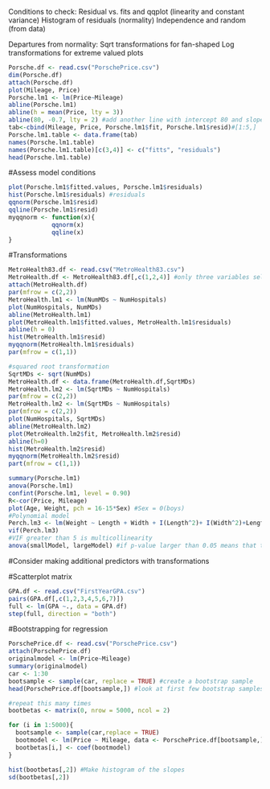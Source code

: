 Conditions to check:
Residual vs. fits and qqplot (linearity and constant variance)
Histogram of residuals (normality)
Independence and random (from data)

Departures from normality:
Sqrt transformations for fan-shaped
Log transformations for extreme valued plots

```r
Porsche.df <- read.csv("PorschePrice.csv")
dim(Porsche.df)
attach(Porsche.df)
plot(Mileage, Price)
Porsche.lm1 <- lm(Price~Mileage)
abline(Porsche.lm1)
abline(h = mean(Price, lty = 3))
abline(80, -0.7, lty = 2) #add another line with intercept 80 and slope -0.7
tab<-cbind(Mileage, Price, Porsche.lm1$fit, Porsche.lm1$resid)#[1:5,]
Porsche.lm1.table <- data.frame(tab)
names(Porsche.lm1.table)
names(Porsche.lm1.table)[c(3,4)] <- c("fitts", "residuals")
head(Porsche.lm1.table)
```

#Assess model conditions
```r
plot(Porsche.lm1$fitted.values, Porsche.lm1$residuals)
hist(Porsche.lm1$residuals) #residuals
qqnorm(Porsche.lm1$resid)
qqline(Porsche.lm1$resid)
myqqnorm <- function(x){
            qqnorm(x)
            qqline(x)
}
```

#Transformations
```r
MetroHealth83.df <- read.csv("MetroHealth83.csv")
MetroHealth.df <- MetroHealth83.df[,c(1,2,4)] #only three variables selected
attach(MetroHealth.df)
par(mfrow = c(2,2))
MetroHealth.lm1 <- lm(NumMDs ~ NumHospitals)
plot(NumHospitals, NumMDs)
abline(MetroHealth.lm1)
plot(MetroHealth.lm1$fitted.values, MetroHealth.lm1$residuals)
abline(h = 0)
hist(MetroHealth.lm1$resid)
myqqnorm(MetroHealth.lm1$residuals)
par(mfrow = c(1,1))

#squared root transformation
SqrtMDs <- sqrt(NumMDs)
MetroHealth.df <- data.frame(MetroHealth.df,SqrtMDs)
MetroHealth.lm2 <- lm(SqrtMDs ~ NumHospitals)
par(mfrow = c(2,2))
MetroHealth.lm2 <- lm(SqrtMDs ~ NumHospitals)
par(mfrow = c(2,2))
plot(NumHospitals, SqrtMDs)
abline(MetroHealth.lm2)
plot(MetroHealth.lm2$fit, MetroHealth.lm2$resid)
abline(h=0)
hist(MetroHealth.lm2$resid)
myqqnorm(MetroHealth.lm2$resid)
part(mfrow = c(1,1))
```


```r
summary(Porsche.lm1)
anova(Porsche.lm1)
confint(Porsche.lm1, level = 0.90)
R<-cor(Price, Mileage)
plot(Age, Weight, pch = 16-15*Sex) #Sex = 0(boys)
#Polynomial model
Perch.lm3 <- lm(Weight ~ Length + Width + I(Length^2)+ I(Width^2)+Length:Width)
vif(Perch.lm3)
#VIF greater than 5 is multicollinearity
anova(smallModel, largeModel) #if p-value larger than 0.05 means that the additional terms not significant 
```

#Consider making additional predictors with transformations

#Scatterplot matrix
```r
GPA.df <- read.csv("FirstYearGPA.csv")
pairs(GPA.df[,c(1,2,3,4,5,6,7)])
full <- lm(GPA ~., data = GPA.df)
step(full, direction = "both")
```


#Bootstrapping for regression
```r
PorschePrice.df <- read.csv("PorschePrice.csv")
attach(PorschePrice.df)
originalmodel <- lm(Price~Mileage)
summary(originalmodel)
car <- 1:30
bootsample <- sample(car, replace = TRUE) #create a bootstrap sample
head(PorschePrice.df[bootsample,]) #look at first few bootstrap samples

#repeat this many times
bootbetas <- matrix(0, nrow = 5000, ncol = 2)

for (i in 1:5000){
  bootsample <- sample(car,replace = TRUE)
  bootmodel <- lm(Price ~ Mileage, data <- PorschePrice.df[bootsample,])
  bootbetas[i,] <- coef(bootmodel)
}

hist(bootbetas[,2]) #Make histogram of the slopes
sd(bootbetas[,2])



```

